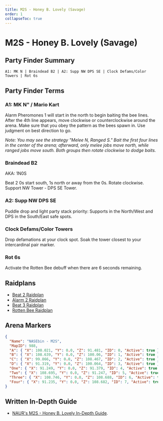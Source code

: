 ```yaml
---
title: M2S - Honey B. Lovely (Savage)
order: 1
collapseToc: true
---
```


# M2S - Honey B. Lovely (Savage)

<Banner
  src="/images/thumbnails/savage/aac_lhw/m2s.avif"
  alt="Honey B. Lovely (Savage)"
/>

## Party Finder Summary

```
A1: MK N | Braindead B2 | A2: Supp NW DPS SE | Clock Defams/Color Towers | Rot 6s
```

## Party Finder Terms

### A1: MK N" / Mario Kart

Alarm Pheromones 1 will start in the north to begin baiting the bee lines. After the 4th line appears, move clockwise or counterclockwise around the arena. Make sure that you obey the pattern as the bees spawn in. Use judgment on best direction to go.

_Note: You may see the strategy "Melee N, Ranged S." Bait the first four lines in the center of the arena; afterward, only melee jobs move north, while ranged jobs move south. Both groups then rotate clockwise to dodge baits._

### Braindead B2

AKA: 1N0S

Beat 2 0s start south, 1s north or away from the 0s. Rotate clockwise. Support NW Tower - DPS SE Tower.

### A2: Supp NW DPS SE

Puddle drop and light party stack priority: Supports in the North/West and DPS in the South/East safe spots.

### Clock Defams/Color Towers

Drop defamations at your clock spot. Soak the tower closest to your intercardinal pair marker.

### Rot 6s

Activate the Rotten Bee debuff when there are 6 seconds remaining.

## Raidplans

- [Beat 2 Raidplan](https://raidplan.io/plan/MZ77MFB0cOYrCj74)
- [Alarm 2 Raidplan](https://raidplan.io/plan/ssm3j8HiuHtyQVpB)
- [Beat 3 Raidplan](https://raidplan.io/plan/TniDr_qqCS6nPwm3)
- [Rotten Bee Raidplan](https://raidplan.io/plan/pkzpK2tlPJdAtzkL)

## Arena Markers

```json
{
  "Name": "NASEbin - M2S",
  "MapID": 988,
  "A": { "X": 100.021, "Y": 0.0, "Z": 91.481, "ID": 0, "Active": true },
  "B": { "X": 108.639, "Y": 0.0, "Z": 100.06, "ID": 1, "Active": true },
  "C": { "X": 99.866, "Y": 0.0, "Z": 108.467, "ID": 2, "Active": true },
  "D": { "X": 91.319, "Y": 0.0, "Z": 100.064, "ID": 3, "Active": true },
  "One": { "X": 91.249, "Y": 0.0, "Z": 91.379, "ID": 4, "Active": true },
  "Two": { "X": 108.695, "Y": 0.0, "Z": 91.247, "ID": 5, "Active": true },
  "Three": { "X": 108.746, "Y": 0.0, "Z": 108.688, "ID": 6, "Active": true },
  "Four": { "X": 91.235, "Y": 0.0, "Z": 108.682, "ID": 7, "Active": true }
}
```

## Written In-Depth Guide

- [NAUR's M2S - Honey B. Lovely In-Depth Guide](/savage/m2s/guide).
